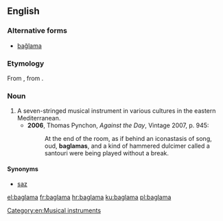 ==English==
{{wikipedia}}

===Alternative forms===
* [[bağlama]]

===Etymology===
From {{etyl|tr}} {{term|bağlama}}, from {{term|bağlamak||to tie}}.

===Noun===
{{en-noun}}

# A seven-stringed musical instrument in various cultures in the eastern Mediterranean.
#* '''2006''', Thomas Pynchon, ''Against the Day'', Vintage 2007, p. 945:
#*: At the end of the room, as if behind an iconastasis of song, oud, '''baglamas''', and a kind of hammered dulcimer called a santouri were being played without a break.

====Synonyms====
* [[saz]]

[[Category:en:Musical instruments]]

[[el:baglama]]
[[fr:baglama]]
[[hr:baglama]]
[[ku:baglama]]
[[pl:baglama]]